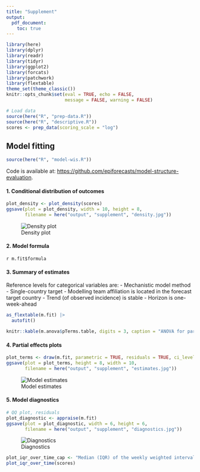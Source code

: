 ```yaml
---
title: "Supplement"
output:
  pdf_document:
    toc: true
---
```


```r
library(here)
library(dplyr)
library(readr)
library(tidyr)
library(ggplot2)
library(forcats)
library(patchwork)
library(flextable)
theme_set(theme_classic())
knitr::opts_chunk$set(eval = TRUE, echo = FALSE,
                      message = FALSE, warning = FALSE)
```

```r
# Load data
source(here("R", "prep-data.R"))
source(here("R", "descriptive.R"))
scores <- prep_data(scoring_scale = "log")
```

\newpage

## Model fitting

```r
source(here("R", "model-wis.R"))
```

Code is available at: <https://github.com/epiforecasts/model-structure-evaluation>. 

#### 1. Conditional distribution of outcomes

```r
plot_density <- plot_density(scores)
ggsave(plot = plot_density, width = 10, height = 8, 
       filename = here("output", "supplement", "density.jpg"))
```
![Density plot](`r here("output", "supplement", "density.jpg")`)

\newpage

#### 2. Model formula

`r m.fit$formula`

#### 3. Summary of estimates

Reference levels for categorical variables are:
- Mechanistic model method
- Single-country target
- Modelling team affiliation is located in the forecast target country 
- Trend (of observed incidence) is stable
- Horizon is one-week-ahead

```r
as_flextable(m.fit) |> 
  autofit()
```

```r
knitr::kable(m.anova$pTerms.table, digits = 3, caption = "ANOVA for parametric terms")
```

\newpage

#### 4. Partial effects plots

```r
plot_terms <- draw(m.fit, parametric = TRUE, residuals = TRUE, ci_level = 0.95)
ggsave(plot = plot_terms, height = 8, width = 10,
       filename = here("output", "supplement", "estimates.jpg"))
```
![Model estimates](`r here("output", "supplement", "estimates.jpg")`)

\newpage

#### 5. Model diagnostics

```r
# QQ plot, residuals
plot_diagnostic <- appraise(m.fit)
ggsave(plot = plot_diagnostic, width = 6, height = 6,
       filename = here("output", "supplement", "diagnostics.jpg"))
```
![Diagnostics](`r here("output", "supplement", "diagnostics.jpg")`)
  
\newpage

```r
plot_iqr_over_time_cap <- "Median (IQR) of the weekly weighted interval score across all forecasts submitted to the European COVID-19 Forecast Hub"
plot_iqr_over_time(scores)
```
